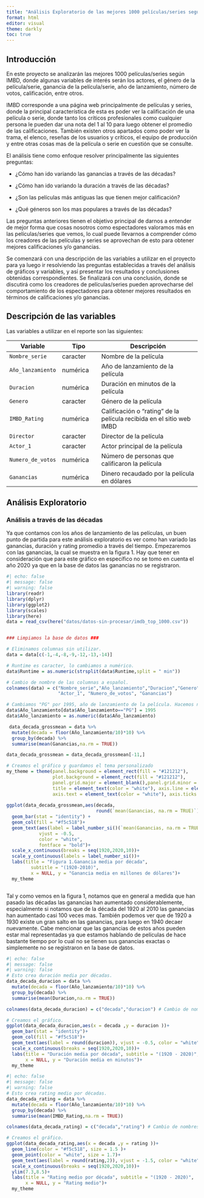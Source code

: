 ```yaml
---
title: "Análisis Exploratorio de las mejores 1000 películas/series según IMBD"
format: html
editor: visual
theme: darkly
toc: true
---
```


## Introducción

En este proyecto se analizarán las mejores 1000 películas/series según IMBD, donde algunas variables de interés serán los actores, el género de la película/serie, ganancia de la película/serie, año de lanzamiento, número de votos, calificación, entre otros.

IMBD corresponde a una página web principalmente de películas y series, donde la principal característica de esta es poder ver la calificación de una película o serie, donde tanto los críticos profesionales como cualquier persona le pueden dar una nota del 1 al 10 para luego obtener el promedio de las calificaciones. También existen otros apartados como poder ver la trama, el elenco, reseñas de los usuarios y críticos, el equipo de producción y entre otras cosas mas de la película o serie en cuestión que se consulte.

El análisis tiene como enfoque resolver principalmente las siguientes preguntas:

-   ¿Cómo han ido variando las ganancias a través de las décadas?

-   ¿Cómo han ido variando la duración a través de las décadas?

-   ¿Son las películas más antiguas las que tienen mejor calificación?

-   ¿Qué géneros son los mas populares a través de las décadas?

Las preguntas anteriores tienen el objetivo principal de darnos a entender de mejor forma que cosas nosotros como espectadores valoramos más en las películas/series que vemos, lo cual puede llevarnos a comprender cómo los creadores de las películas y series se aprovechan de esto para obtener mejores calificaciones y/o ganancias.

Se comenzará con una descripción de las variables a utilizar en el proyecto para ya luego ir resolviendo las preguntas establecidas a través del análisis de gráficos y variables, y así presentar los resultados y conclusiones obtenidas correspondientes. Se finalizará con una conclusión, donde se discutirá como los creadores de películas/series pueden aprovecharse del comportamiento de los espectadores para obtener mejores resultados en términos de calificaciones y/o ganancias.

## Descripción de las variables

Las variables a utilizar en el reporte son las siguientes:

| Variable          | Tipo     | Descripción                                                          |
|----------------|----------------|-----------------------------------------|
| `Nombre_serie`    | caracter | Nombre de la película                                                |
| `Año_lanzamiento` | numérica | Año de lanzamiento de la película                                    |
| `Duracion`        | numérica | Duración en minutos de la película                                   |
| `Genero`          | caracter | Género de la película                                                |
| `IMBD_Rating`     | numérica | Calificación o "rating" de la película recibida en el sitio web IMBD |
| `Director`        | caracter | Director de la película                                              |
| `Actor_1`         | caracter | Actor principal de la película                                       |
| `Numero_de_votos` | numérica | Número de personas que calificaron la película                       |
| `Ganancias`       | numérica | Dinero recaudado por la película en dólares                          |

## Análisis Exploratorio

### Análisis a través de las décadas

Ya que contamos con los años de lanzamiento de las películas, un buen punto de partida para este análisis exploratorio es ver como han variado las ganancias, duración y rating promedio a través del tiempo. Empezaremos con las ganancias, la cual se muestra en la figura 1. Hay que tener en consideración que para este gráfico en específico no se tomo en cuenta el año 2020 ya que en la base de datos las ganancias no se registraron.

```r
#| echo: false
#| message: false
#| warning: false
library(readr)
library(dplyr)
library(ggplot2)
library(scales)
library(here)
data = read_csv(here("datos/datos-sin-procesar/imdb_top_1000.csv"))


### Limpiamos la base de datos ###

# Eliminamos columnas sin utilizar.
data = data[c(-1,-4,-8,-9,-12,-13,-14)]

# Runtime es caracter, lo cambiamos a numérico. 
data$Runtime = as.numeric(strsplit(data$Runtime,split = " min"))

# Cambio de nombre de las columnas a español.
colnames(data) = c("Nombre_serie","Año_lanzamiento","Duracion","Genero","IMBD_Rating","Director",
                   "Actor_1", "Numero_de_votos", "Ganancias")

# Cambiamos "PG" por 1995, año de lanzamiento de la película. Hacemos numérica la variable.
data$Año_lanzamiento[data$Año_lanzamiento=="PG"] = 1995
data$Año_lanzamiento = as.numeric(data$Año_lanzamiento)

 data_decada_grossmean = data %>% 
  mutate(decada = floor(Año_lanzamiento/10)*10) %>% 
  group_by(decada) %>% 
  summarise(mean(Ganancias,na.rm = TRUE)) 

data_decada_grossmean = data_decada_grossmean[-11,]

# Creamos el gráfico y guardamos el tema personalizado
my_theme = theme(panel.background = element_rect(fill = "#121212"),
                 plot.background = element_rect(fill = "#121212"),
                 panel.grid.major = element_blank(),panel.grid.minor = element_blank(),
                 title = element_text(color = "white"), axis.line = element_line(color="white"),
                 axis.text = element_text(color = "white"), axis.ticks = element_blank())
 
ggplot(data_decada_grossmean,aes(decada,
                                 round(`mean(Ganancias, na.rm = TRUE)`),4)) +
  geom_bar(stat = "identity") + 
  geom_col(fill = "#f5c518")+
  geom_text(aes(label = label_number_si()(`mean(Ganancias, na.rm = TRUE)`)),
            vjust = -0.5,
            color = "white",
            fontface = "bold")+
  scale_x_continuous(breaks = seq(1920,2020,10))+
  scale_y_continuous(labels = label_number_si())+
  labs(title = "Figura 1.Ganancia media por década",
         subtitle = "(1920-2010)",
         x = NULL, y = "Ganancia media en millones de dólares")+
  my_theme



```

Tal y como vemos en la figura 1, notamos que en general a medida que han pasado las décadas las ganancias han aumentado considerablemente, especialmente si notamos que de la década del 1920 al 2010 las ganancias han aumentado casi 100 veces mas. También podemos ver que de 1920 a 1930 existe un gran salto en las ganancias, para luego en 1940 decaer nuevamente. Cabe mencionar que las ganancias de estos años pueden estar mal representadas ya que estamos hablando de películas de hace bastante tiempo por lo cual no se tienen sus ganancias exactas o simplemente no se registraron en la base de datos.

```r
#| echo: false
#| message: false
#| warning: false
# Esto crea duración media por décadas.
data_decada_duracion = data %>% 
  mutate(decada = floor(Año_lanzamiento/10)*10) %>% 
  group_by(decada) %>% 
  summarise(mean(Duracion,na.rm = TRUE))

colnames(data_decada_duracion) = c("decada","duracion") # Cambio de nombres a las columnas.

# Creamos el gráfico.
ggplot(data_decada_duracion,aes(x = decada ,y = duracion ))+
  geom_bar(stat = "identity")+
  geom_col(fill = "#f5c518")+
  geom_text(aes(label = round(duracion)), vjust = -0.5, color = "white", fontface = "bold")+
  scale_x_continuous(breaks = seq(1920,2020,10))+
  labs(title = "Duración media por década", subtitle = "(1920 - 2020)",
       x = NULL, y = "Duración media en minutos")+
  my_theme
```

```r
#| echo: false
#| message: false
#| warning: false
# Esto crea rating medio por décadas.
data_decada_rating = data %>% 
  mutate(decada = floor(Año_lanzamiento/10)*10) %>% 
  group_by(decada) %>% 
  summarise(mean(IMBD_Rating,na.rm = TRUE)) 

colnames(data_decada_rating) = c("decada","rating") # Cambio de nombres a las columnas.

# Creamos el gráfico.
ggplot(data_decada_rating,aes(x = decada ,y = rating ))+
  geom_line(color = "#f5c518", size = 1.5 )+
  geom_point(color = "white", size = 1.7)+
  geom_text(aes(label = round(rating,2)), vjust = -1.5, color = "white", fontface = "bold")+
  scale_x_continuous(breaks = seq(1920,2020,10))+
  ylim(7.3,8.5)+
  labs(title = "Rating medio por década", subtitle = "(1920 - 2020)",
       x = NULL, y = "Rating medio")+
  my_theme
```
